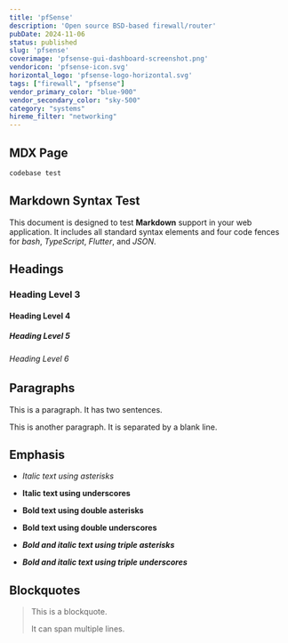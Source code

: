 ```yaml
---
title: 'pfSense'
description: 'Open source BSD-based firewall/router'
pubDate: 2024-11-06
status: published
slug: 'pfsense'
coverimage: 'pfsense-gui-dashboard-screenshot.png'
vendoricon: 'pfsense-icon.svg'
horizontal_logo: 'pfsense-logo-horizontal.svg'
tags: ["firewall", "pfsense"]
vendor_primary_color: "blue-900"
vendor_secondary_color: "sky-500"
category: "systems"
hireme_filter: "networking"
---
```

## MDX Page
```bash title="test" linenumbers
codebase test
```

## Markdown Syntax Test

This document is designed to test **Markdown** support in your web application. It includes all standard syntax elements and four code fences for *bash*, *TypeScript*, *Flutter*, and *JSON*.

## Headings
### Heading Level 3

#### Heading Level 4

##### Heading Level 5

###### Heading Level 6

## Paragraphs

This is a paragraph. It has two sentences.

This is another paragraph. It is separated by a blank line.

## Emphasis

- *Italic text using asterisks*

- **Italic text using underscores**

- **Bold text using double asterisks**

- **Bold text using double underscores**

- ***Bold and italic text using triple asterisks***

- ***Bold and italic text using triple underscores***

## Blockquotes

> This is a blockquote.
>
> It can span multiple lines.
